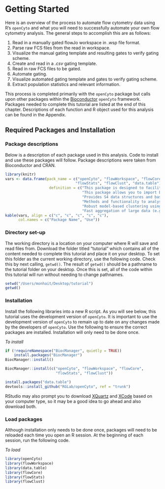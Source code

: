 # Getting Started

Here is an overview of the process to automate flow cytometry data using R's `openCyto` and what you will need to successfully automate your own flow cytometry analysis. The general steps to accomplish this are as follows:

1. Read in a manually gated flowJo workspace in .wsp file format.
2. Parse raw FCS files from the read in workspace.
3. Visualize the manual gating template and resulting gates to verify gating scheme.
4. Create and read in a *.csv* gating template. 
5. Read in raw FCS files to be gated.  
6. Automate gating.
7. Visualize automated gating template and gates to verify gating scheme. 
8. Extract population statistics and relevant information. 

This process is completed primarily with the `openCyto` package but calls upon other packages within the [Bioconductor](http://bioconductor.org/packages/release/bioc/html/openCyto.html) `openCyto` framework. Packages needed to complete this tutorial are listed at the end of this chapter. Descriptions of each function and R object used for this analysis can be found in the Appendix. 


## Required Packages and Installation  

### Package descriptions  

Below is a description of each package used in this analysis. Code to install and use these packages will follow. Package descriptions were taken from Bioconductor and CRAN.  

```r
library(knitr)
vars <- data.frame(pack_name = c("openCyto", "flowWorkspace", "flowCore",
                                "flowStats", "flowClust", "data.table"),
                    definition = c("This package is designed to facilitate the automated gating methods in sequential way to mimic the manual gating strategy.", 
                                   "This package allows you to import basic flowJo workspaces into BioConductor and replicate the gating from flowJo using the flowCore functionality. Gating hierarchies, groups of samples, compensation, and transformation are performed so that the output matches the flowJo analysis.",
                                   "Provides S4 data structures and basic functions to deal with flow cytometry data.",
                                   "Methods and functionality to analyse flow data that is beyond the basic infrastructure provided by the flowCore package.",
                                   "Robust model-based clustering using a t-mixture model with Box-Cox transformation. ",
                                   "Fast aggregation of large data (e.g. 100GB in RAM), fast ordered joins, fast add/modify/delete of columns by group using no copies at all, list columns, friendly and fast character-separated-value read/write. Offers a natural and flexible syntax, for faster development."))
kable(vars, align = c("c", "c", "c", "c", "c"),
      col.names = c("Package Name", "Use"))
```

### Directory set-up  

The working directory is a location on your computer where R will save and read files from. Download the folder titled "tutorial" which contains all of the content needed to complete this tutorial and place it on your desktop. To set this folder as the current working directory, use the following code. Check this by next calling, `getwd()`. The result of `getwd()` should be a pathname to the tutorial folder on your desktop. Once this is set, all of the code within this tutorial will run without needing to change pathnames.  

```r
setwd("/Users/monhait/Desktop/tutorial")
getwd()
```


### Installation  

Install the following libraries into a new R script. As you will see below, this tutorial uses the development version of `openCyto`. It is important to use the development version of `openCyto` to remain up to date on any changes made by the developers of `openCyto`. Use the following to ensure the correct packages are installed. Installation will only need to be done once.  

*To install*  
```r
if (!requireNamespace("BiocManager", quietly = TRUE))
    install.packages("BiocManager")
BiocManager::install() 

BiocManager::install(c("openCyto", "flowWorkspace", "flowCore",
                       "flowStats", "flowClust"))

install.packages("data.table")
devtools::install_github("RGLab/openCyto", ref = "trunk")
```

RStudio may also prompt you to download [XQuartz](https://www.xquartz.org/) and [XCode](https://developer.apple.com/xcode/) based on your computer type, so it may be a good idea to go ahead and also download both.  

### Load packages  

Although installation only needs to be done once, packages will need to be reloaded each time you open an R session. At the beginning of each session, run the following code.  

*To load*  
```r
library(openCyto)
library(flowWorkspace)
library(data.table)
library(flowCore)
library(flowStats)
library(flowClust)
```

